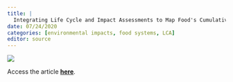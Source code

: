 ```yaml
---
title: |
  Integrating Life Cycle and Impact Assessments to Map Food's Cumulative Environmental Footprint
date: 07/24/2020
categories: [environmental impacts, food systems, LCA]
editor: source
---
```


![](kuempel-et-al-2020.jpg)

Access the article [**here**](https://doi.org/10.1016/j.oneear.2020.06.014).
